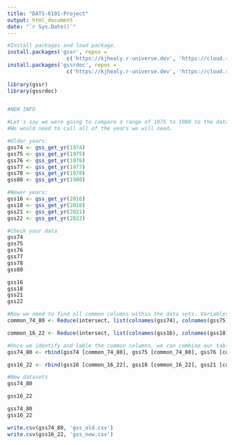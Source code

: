 ```yaml
---
title: "DATS-6101-Project"
output: html_document
date: "`r Sys.Date()`"
---
```

``` r
#Install packages and load package.
install.packages('gssr', repos =
                   c('https://kjhealy.r-universe.dev', 'https://cloud.r-project.org'))
install.packages('gssrdoc', repos =
                   c('https://kjhealy.r-universe.dev', 'https://cloud.r-project.org'))
                   
library(gssr)
library(gssrdoc)


#NEW INFO

#Let's say we were going to compare a range of 1975 to 1980 to the data avalible in 2018. 
#We would need to call all of the years we will need. 

#Older years:
gss74 <- gss_get_yr(1974)
gss75 <- gss_get_yr(1975)
gss76 <- gss_get_yr(1976)
gss77 <- gss_get_yr(1977)
gss78 <- gss_get_yr(1978)
gss80 <- gss_get_yr(1980)

#Newer years:
gss16 <- gss_get_yr(2016)
gss18 <- gss_get_yr(2018)
gss21 <- gss_get_yr(2021)
gss22 <- gss_get_yr(2022)

#Check your data
gss74
gss75
gss76
gss77
gss78
gss80

gss16
gss18
gss21
gss22

#Now we need to find all common columns within the data sets. Variables that are not avalible in all 5 subsets will not transfer over, because in order to combine these tables, the colmuns need to match.
common_74_80 <- Reduce(intersect, list(colnames(gss74), colnames(gss75), colnames(gss76), colnames(gss77), colnames(gss78), colnames(gss80)))

common_16_22 <- Reduce(intersect, list(colnames(gss16), colnames(gss18), colnames(gss21), colnames(gss22)))                       

#Once we identify and lable the common columns, we can combine our tables using our new "common" value. 
gss74_80 <- rbind(gss74 [common_74_80], gss75 [common_74_80], gss76 [common_74_80], gss77 [common_74_80], gss78 [common_74_80], gss80 [common_74_80])

gss16_22 <- rbind(gss16 [common_16_22], gss18 [common_16_22], gss21 [common_16_22], gss22 [common_16_22])

#New datasets
gss74_80

gss16_22 

```


```r
gss74_80
gss16_22
```

```r
write.csv(gss74_80, 'gss_old.csv')
write.csv(gss16_22, 'gss_new.csv')
```